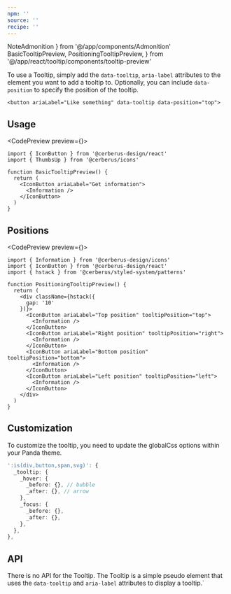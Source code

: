 ```yaml
---
npm: ''
source: ''
recipe: ''
---
```


  NoteAdmonition
} from '@/app/components/Admonition'
  BasicTooltipPreview,
  PositioningTooltipPreview,
} from '@/app/react/tooltip/components/tooltip-preview'

To use a Tooltip, simply add the `data-tooltip`, `aria-label` attributes to the element you want to add a tooltip to. Optionally, you can include `data-position` to specify the position of the tooltip.

```tsx
<button ariaLabel="Like something" data-tooltip data-position="top">
```

## Usage

<CodePreview preview={<BasicTooltipPreview />}>
```tsx title="icon-button.tsx" {6}
import { IconButton } from '@cerberus-design/react'
import { ThumbsUp } from '@cerberus/icons'

function BasicTooltipPreview() {
  return (
    <IconButton ariaLabel="Get information">
      <Information />
    </IconButton>
  )
}
```
</CodePreview>

<NoteAdmonition description="IconButtons provide the data-tooltip attribute for you and set the position to top by default." />

## Positions

<CodePreview preview={<PositioningTooltipPreview />}>
```tsx title="icon-button.tsx" {10,13,16,19,23}
import { Information } from '@cerberus-design/icons'
import { IconButton } from '@cerberus-design/react'
import { hstack } from '@cerberus/styled-system/patterns'

function PositioningTooltipPreview() {
  return (
    <div className={hstack({
      gap: '10'
    })}>
      <IconButton ariaLabel="Top position" tooltipPosition="top">
        <Information />
      </IconButton>
      <IconButton ariaLabel="Right position" tooltipPosition="right">
        <Information />
      </IconButton>
      <IconButton ariaLabel="Bottom position" tooltipPosition="bottom">
        <Information />
      </IconButton>
      <IconButton ariaLabel="Left position" tooltipPosition="left">
        <Information />
      </IconButton>
    </div>
  )
}
```
</CodePreview>

## Customization

To customize the tooltip, you need to update the globalCss options within your Panda theme.

```ts title="globalCss.ts"
':is(div,button,span,svg)': {
  _tooltip: {
    _hover: {
      _before: {}, // bubble
      _after: {}, // arrow
    },
    _focus: {
      _before: {},
      _after: {},
    },
  },
},
```

## API

There is no API for the Tooltip. The Tooltip is a simple pseudo element that uses the `data-tooltip` and `aria-label` attributes to display a tooltip.`